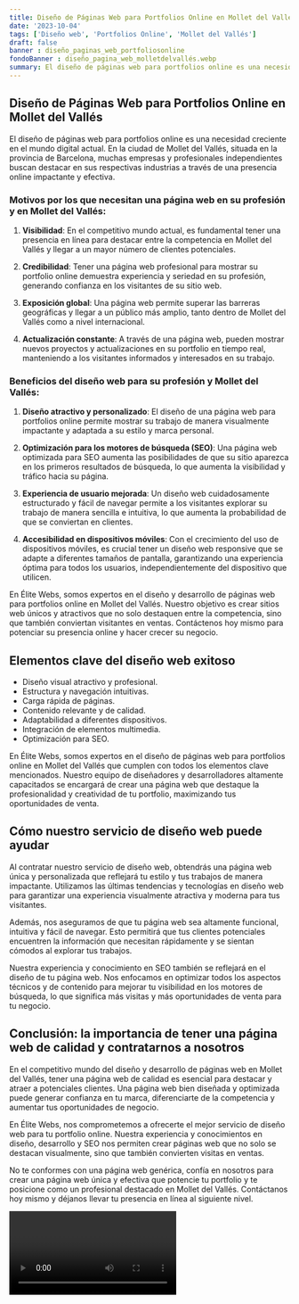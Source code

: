 ```yaml
---
title: Diseño de Páginas Web para Portfolios Online en Mollet del Vallés
date: '2023-10-04'
tags: ['Diseño web', 'Portfolios Online', 'Mollet del Vallés']
draft: false
banner : diseño_paginas_web_portfoliosonline
fondoBanner : diseño_pagina_web_molletdelvallés.webp
summary: El diseño de páginas web para portfolios online es una necesidad creciente en el mundo digital actual. En la ciudad de Mollet del Vallés, situada en la provincia de Barcelona, muchas empresas y profesionales independientes buscan destacar en sus respectivas industrias a través de una presencia online impactante y efectiva.
---
```


## Diseño de Páginas Web para Portfolios Online en Mollet del Vallés

El diseño de páginas web para portfolios online es una necesidad creciente en el mundo digital actual. En la ciudad de Mollet del Vallés, situada en la provincia de Barcelona, muchas empresas y profesionales independientes buscan destacar en sus respectivas industrias a través de una presencia online impactante y efectiva.

### Motivos por los que necesitan una página web en su profesión y en Mollet del Vallés:

1. **Visibilidad**: En el competitivo mundo actual, es fundamental tener una presencia en línea para destacar entre la competencia en Mollet del Vallés y llegar a un mayor número de clientes potenciales.

2. **Credibilidad**: Tener una página web profesional para mostrar su portfolio online demuestra experiencia y seriedad en su profesión, generando confianza en los visitantes de su sitio web.

3. **Exposición global**: Una página web permite superar las barreras geográficas y llegar a un público más amplio, tanto dentro de Mollet del Vallés como a nivel internacional.

4. **Actualización constante**: A través de una página web, pueden mostrar nuevos proyectos y actualizaciones en su portfolio en tiempo real, manteniendo a los visitantes informados y interesados en su trabajo.

### Beneficios del diseño web para su profesión y Mollet del Vallés:

1. **Diseño atractivo y personalizado**: El diseño de una página web para portfolios online permite mostrar su trabajo de manera visualmente impactante y adaptada a su estilo y marca personal.

2. **Optimización para los motores de búsqueda (SEO)**: Una página web optimizada para SEO aumenta las posibilidades de que su sitio aparezca en los primeros resultados de búsqueda, lo que aumenta la visibilidad y tráfico hacia su página.

3. **Experiencia de usuario mejorada**: Un diseño web cuidadosamente estructurado y fácil de navegar permite a los visitantes explorar su trabajo de manera sencilla e intuitiva, lo que aumenta la probabilidad de que se conviertan en clientes.

4. **Accesibilidad en dispositivos móviles**: Con el crecimiento del uso de dispositivos móviles, es crucial tener un diseño web responsive que se adapte a diferentes tamaños de pantalla, garantizando una experiencia óptima para todos los usuarios, independientemente del dispositivo que utilicen.

En Élite Webs, somos expertos en el diseño y desarrollo de páginas web para portfolios online en Mollet del Vallés. Nuestro objetivo es crear sitios web únicos y atractivos que no solo destaquen entre la competencia, sino que también conviertan visitantes en ventas. Contáctenos hoy mismo para potenciar su presencia online y hacer crecer su negocio.

<GifSeo />

<Cta />

## Elementos clave del diseño web exitoso

- Diseño visual atractivo y profesional.
- Estructura y navegación intuitivas.
- Carga rápida de páginas.
- Contenido relevante y de calidad.
- Adaptabilidad a diferentes dispositivos.
- Integración de elementos multimedia.
- Optimización para SEO.

En Élite Webs, somos expertos en el diseño de páginas web para portfolios online en Mollet del Vallés que cumplen con todos los elementos clave mencionados. Nuestro equipo de diseñadores y desarrolladores altamente capacitados se encargará de crear una página web que destaque la profesionalidad y creatividad de tu portfolio, maximizando tus oportunidades de venta.

## Cómo nuestro servicio de diseño web puede ayudar

Al contratar nuestro servicio de diseño web, obtendrás una página web única y personalizada que reflejará tu estilo y tus trabajos de manera impactante. Utilizamos las últimas tendencias y tecnologías en diseño web para garantizar una experiencia visualmente atractiva y moderna para tus visitantes.

Además, nos aseguramos de que tu página web sea altamente funcional, intuitiva y fácil de navegar. Esto permitirá que tus clientes potenciales encuentren la información que necesitan rápidamente y se sientan cómodos al explorar tus trabajos.

Nuestra experiencia y conocimiento en SEO también se reflejará en el diseño de tu página web. Nos enfocamos en optimizar todos los aspectos técnicos y de contenido para mejorar tu visibilidad en los motores de búsqueda, lo que significa más visitas y más oportunidades de venta para tu negocio.

## Conclusión: la importancia de tener una página web de calidad y contratarnos a nosotros

En el competitivo mundo del diseño y desarrollo de páginas web en Mollet del Vallés, tener una página web de calidad es esencial para destacar y atraer a potenciales clientes. Una página web bien diseñada y optimizada puede generar confianza en tu marca, diferenciarte de la competencia y aumentar tus oportunidades de negocio.

En Élite Webs, nos comprometemos a ofrecerte el mejor servicio de diseño web para tu portfolio online. Nuestra experiencia y conocimientos en diseño, desarrollo y SEO nos permiten crear páginas web que no solo se destacan visualmente, sino que también convierten visitas en ventas.

No te conformes con una página web genérica, confía en nosotros para crear una página web única y efectiva que potencie tu portfolio y te posicione como un profesional destacado en Mollet del Vallés. Contáctanos hoy mismo y déjanos llevar tu presencia en línea al siguiente nivel.

<Video />

<CtaBot job='Portfolios Online' city='Mollet del Vallés'/>

<Gmaps query='Mollet del Vallés+españa+maps' />